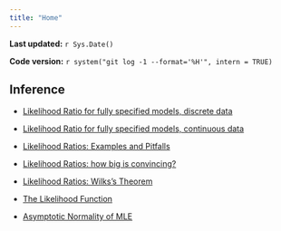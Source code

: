 ```yaml
---
title: "Home"
---
```


**Last updated:** `r Sys.Date()`

**Code version:** `r system("git log -1 --format='%H'", intern = TRUE)`

## Inference

*  [Likelihood Ratio for fully specified models, discrete data](likelihood_ratio_simple_models.html)

*  [Likelihood Ratio for fully specified models, continuous data](likelihood_ratio_simple_continuous_data.html)

*  [Likelihood Ratios: Examples and Pitfalls](likelihood_do_dont.html)

*  [Likelihood Ratios: how big is convincing?](LR_and_BF.html)

*  [Likelihood Ratios: Wilks's Theorem](wilks.html)

*  [The Likelihood Function](likelihood_function.html)

*  [Asymptotic Normality of MLE](asymptotic_normality_mle.html)

